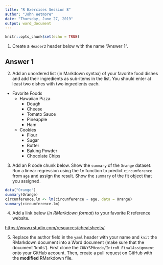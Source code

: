 ---
title: "R Exercises Session 8"
author: "John Wetmore"
date: "Thursday, June 27, 2019"
output: word_document
---

```{r setup, include=FALSE}
knitr::opts_chunk$set(echo = TRUE)
```

1. Create a `Header2` header below with the name "Answer 1".

## Answer 1

2. Add an unordered list (in Markdown syntax) of your favorite food dishes and add their ingredients as sub-items in the list. You should enter at least two
dishes with two ingredients each.

* Favorite Foods
  + Hawaiian Pizza
    - Dough
    - Cheese
    - Tomato Sauce
    - Pineapple
    - Ham
  + Cookies
    - Flour
    - Sugar
    - Butter
    - Baking Powder
    - Chocolate Chips

3. Add an R code chunk below. Show the `summary` of the `Orange` dataset. Run a linear regression using the `lm` function to predict `circumference` from `age` and assign the result. Show the `summary` of the fit object that you assigned. 

```{r}
data("Orange")
summary(Orange)
circumference.lm <- lm(circumference ~ age, data = Orange)
summary(circumference.lm)
```


4. Add a link below (_in RMarkdown format_) to your favorite R reference website.

<https://www.rstudio.com/resources/cheatsheets/>


5. Replace the author field in the `yaml` header with your name and `knit` the RMarkdown document into a Word document (make sure that the document 'knits').
First clone the `CUNYSPHcode/IntroR_FinalAssignment` onto your GitHub account. Then, create a pull request on GitHub with the **modified** RMarkdown file. 

